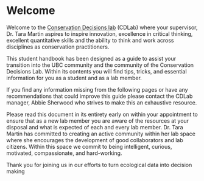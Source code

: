 # Welcome {-#welcome}

Welcome to the [Conservation Decisions lab](https://www.taramartin.org/) (CDLab) where your supervisor, Dr. Tara Martin aspires to inspire innovation, excellence in critical thinking, excellent quantitative skills and the ability to think and work across disciplines as conservation practitioners.

This student handbook has been designed as a guide to assist your transition into the UBC community and the community of the Conservation Decisions Lab. Within its contents you will find tips, tricks, and essential information for you as a student and as a lab member. 

If you find any information missing from the following pages or have any recommendations that could improve this guide please contact the CDLab manager, Abbie Sherwood who strives to make this an exhaustive resource. 

Please read this document in its entirety early on within your appointment to ensure that as a new lab member you are aware of the resources at your disposal and what is expected of each and every lab member. Dr. Tara Martin has committed to creating an active community within her lab space where she encourages the development of good collaborators and lab citizens. Within this space we commit to being intelligent, curious, motivated, compassionate, and hard-working.

Thank you for joining us in our efforts to turn ecological data into decision making






